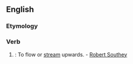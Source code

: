 ==English==

===Etymology===
{{prefix|up|flow}}

===Verb===
{{en-verb}}

# {{intransitive|obsolete}}: To flow or [[stream]] upwards. - [[w:Robert Southey|Robert Southey]]
